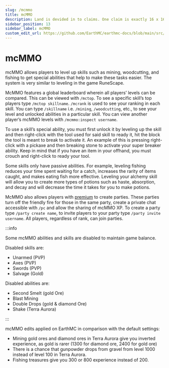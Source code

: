 ```yaml
---
slug: /mcmmo
title: mcMMO
description: Land is devided in to claims. One claim is exactly 16 x 16 blocks and perfectly lines up with Minecraft chunks. Press F3+G view chunk (claim) borders. Claiming a chunk costs 16 gold. To claim a chunk;
sidebar_position: 13
sidebar_label: mcMMO
custom_edit_url: https://github.com/EarthMC/earthmc-docs/blob/main/src/docs/mcmmo.mdx
---
```

# mcMMO
mcMMO allows players to level up skills such as mining, woodcutting, and fishing to get special abilities that help to make these tasks easier. The system is very similar to leveling in the game RuneScape. 

McMMO features a global leaderboard wherein all players’ levels can be compared. This can be viewed with `/mctop`. To see a specific skill’s top players type `/mctop skillname`. `/mcrank` is used to see your ranking in each skill. You can type `/skillname` i.e. `/mining`, `/woodcutting`, etc., to see your level and unlocked abilities in a particular skill. You can view another player’s mcMMO levels with `/mcmmo:inspect username`.

To use a skill’s special ability, you must first unlock it by leveling up the skill and then right-click with the tool used for said skill to ready it, hit the block the tool is meant to break to activate it. An example of this is pressing right-click with a pickaxe and then breaking stone to activate your super breaker ability. Keep in mind that if you have an item in your offhand, you must crouch and right-click to ready your tool.

Some skills only have passive abilities. For example, leveling fishing reduces your time spent waiting for a catch, increases the rarity of items caught, and makes eating fish more effective. Leveling your alchemy skill will allow you to create more types of potions such as haste, absorption, and decay and will decrease the time it takes for you to make potions.

McMMO also allows players with [premium](https://earthmc.net/premium/) to create parties. These parties turn off the friendly fire for those in the same party, create a private chat accessible with `/pc` and allow the sharing of mcMMO XP. To create a party type `/party create name`, to invite players to your party type `/party invite username`. All players, regardless of rank, can join parties.

:::info

Some mcMMO abilities and skills are disabled to maintain game balance. 

Disabled skills are:
* Unarmed (PVP)
* Axes (PVP)
* Swords (PVP)
* Salvage (Gold)

Disabled abilities are:
* Second Smelt (gold Ore)
* Blast Mining
* Double Drops (gold & diamond Ore)
* Shake (Terra Aurora)

:::

mcMMO edits applied on EarthMC in comparison with the default settings:
* Mining gold ores and diamond ores in Terra Aurora give you inverted experience, as gold is rarer (1300 for diamond ore, 2400 for gold ore)
* There is a chance that gunpowder drops from gravel from level 1000 instead of level 100 in Terra Aurora.
* Fishing treasures give you 300 or 800 experience instead of 200.
